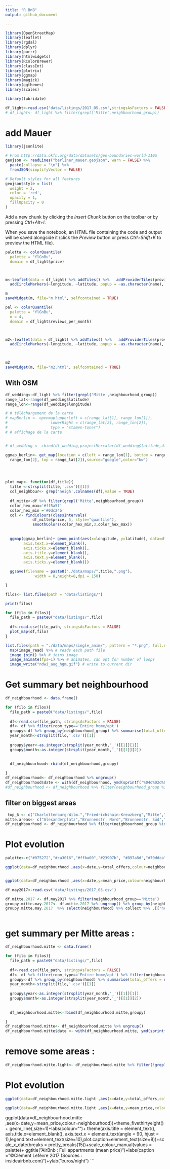 ```yaml
---
title: "R BnB"
output: github_document

---
```


```r
library(OpenStreetMap)
library(leaflet)
library(rgdal)
library(dplyr)
library(purrr)
library(htmlwidgets)
library(RColorBrewer)
library(classInt)
library(plotrix)  
library(ggmap)
library(magick)
library(ggthemes)
library(scales)

library(lubridate)
```

```r
df_light<-read.csv('data/listings/2017_05.csv',stringsAsFactors = FALSE)
# df_light<- df_light %>% filter(grepl('Mitte',neighbourhood_group))

```


# add Mauer
```r
library(jsonlite)

# From http://data.okfn.org/data/datasets/geo-boundaries-world-110m
geojson <- readLines("berliner_mauer.geojson", warn = FALSE) %>%
  paste(collapse = "\n") %>%
  fromJSON(simplifyVector = FALSE)

# Default styles for all features
geojson$style = list(
  weight = 2,
  color = 'red',
  opacity = 1,
  fillOpacity = 0
)
```


Add a new chunk by clicking the *Insert Chunk* button on the toolbar or by pressing *Ctrl+Alt+I*.

When you save the notebook, an HTML file containing the code and output will be saved alongside it (click the *Preview* button or press *Ctrl+Shift+K* to preview the HTML file).
```r

paletta <- colorQuantile(
  palette = "YlGnBu",
  domain = df_light$price)



m<-leaflet(data = df_light) %>% addTiles() %>%   addProviderTiles(providers$CartoDB.Positron)%>%
  addCircleMarkers(~longitude, ~latitude, popup = ~as.character(name), label = ~as.character(name),stroke = FALSE, fillOpacity = 0.8,color = ~pal(price),radius=4) %>% addLegend("bottomright", pal = paletta, values = ~price,title = "Price per night - Quartiles",labFormat = labelFormat(prefix = "€")) %>% addLegend("topright",title = "Berlin Wall",col=1,labels=1) %>%  addGeoJSON(geojson)

m
saveWidget(m, file="m.html", selfcontained = TRUE)
```

```r
pal <- colorQuantile(
  palette = "YlGnBu",
  n = 4,
  domain = df_light$reviews_per_month)



m2<-leaflet(data = df_light) %>% addTiles() %>%   addProviderTiles(providers$CartoDB.Positron)%>%
  addCircleMarkers(~longitude, ~latitude, popup = ~as.character(name), label = ~as.character(name),stroke = FALSE, fillOpacity = 0.8,color = ~pal(reviews_per_month),radius=4) %>%   addLegend("bottomright", pal = pal, values = ~reviews_per_month,title = "Price per night - Quartiles",labFormat = labelFormat(prefix = "€")) %>% addLegend("topright",title = "Berlin Wall",col=1,labels=1) %>%  addGeoJSON(geojson)


  
m2
saveWidget(m, file="m2.html", selfcontained = TRUE)
```




## With OSM
```r

df_wedding<-df_light %>% filter(grepl('Mitte',neighbourhood_group))
range_lat<-range(df_wedding$latitude)
range_lon<-range(df_wedding$longitude)

# # téléchargement de la carte
# mapBerlin <- openmap(upperLeft = c(range_lat[1], range_lon[1]), 
#                   lowerRight = c(range_lat[2], range_lon[2]), 
#                   type = "stamen-toner")
# # affichage de la carte


# df_wedding <- cbind(df_wedding,projectMercator(df_wedding$latitude,df_wedding$longitude))

```

```r
ggmap_berlin<- get_map(location = c(left = range_lon[1], bottom = range_lat[1], right =
  range_lon[2], top = range_lat[2]),source="google",color="bw")





```

```r
plot_map<- function(df,title){
  title <-strsplit(title,'.csv')[[1]]
  col_neighbour<- grep('neigh',colnames(df),value = TRUE)
  
  df_mitte<-df %>% filter(grepl('Mitte',neighbourhood_group))
  color_hex_max='#ff5a5f'
  color_hex_min ='#0dc24b'
  col <- findColours(classIntervals(
            df_mitte$price, 5, style="quantile"),
            smoothColors(color_hex_min,3,color_hex_max)) 
  
  
  ggmap(ggmap_berlin)+ geom_point(aes(x=longitude, y=latitude), data=df_mitte, col=color_hex_max)+ggtitle(title)+theme(plot.title = element_text(size = 40, face = "bold"))+  theme(axis.title.x=element_blank(),
        axis.text.x=element_blank(),
        axis.ticks.x=element_blank(),
        axis.title.y=element_blank(),
        axis.text.y=element_blank(),
        axis.ticks.y=element_blank())

  ggsave(filename = paste0("./data/maps/",title,".png"),
             width = 8,height=8,dpi = 150)

}
```

```r
filos<- list.files(path = "data/listings/")

print(filos)
```

```r
for (filo in filos){
  file_path = paste0("data/listings/",filo)
  
  df<-read.csv(file_path, stringsAsFactors = FALSE)
  plot_map(df,filo)
}
```



```r
list.files(path = "./data/maps/single_anim/", pattern = "*.png", full.names = T) %>% 
  map(image_read) %>% # reads each path file
  image_join() %>% # joins image
  image_animate(fps=1) %>% # animates, can opt for number of loops
  image_write("ndwi_aug_hgm.gif") # write to current dir
```
# Get summary bet neighbourhood
```r

df_neighbourhood <- data.frame()

for (filo in filos){
  file_path = paste0("data/listings/",filo)
  
  df<-read.csv(file_path, stringsAsFactors = FALSE)
  df<- df %>% filter(room_type=='Entire home/apt')
  groupy<-df %>% group_by(neighbourhood_group) %>% summarise(total_offers = n(), mean_price=mean(price))
  year_month<-strsplit(filo,'.csv')[[1]]
  
  groupy$year<-as.integer(strsplit(year_month,'_')[[1]][1])
  groupy$month<-as.integer(strsplit(year_month,'_')[[1]][2])
 
  
  df_neighbourhood<-rbind(df_neighbourhood,groupy)

}
df_neighbourhood<- df_neighbourhood %>% ungroup()
df_neighbourhood$date <- with(df_neighbourhood, ymd(sprintf('%04d%02d%02d', year, month, 1)))
#df_neighbourhood <- df_neighbourhood %>% filter(neighbourhood_group %in% c())
```

## filter on biggest areas
```r
 top_6 <- c("Charlottenburg-Wilm.","Friedrichshain-Kreuzberg","Mitte","Neukölln","Pankow","Tempelhof - Schöneberg")
mitte.areas<- c("Alexanderplatz","Brunnenstr. Nord","Brunnenstr. Süd","Moabit Ost","Moabit West","Osloer Straße" , "Parkviertel",       "Regierungsviertel","Tiergarten Süd","Wedding Zentrum")
df_neighbourhood <- df_neighbourhood %>% filter(neighbourhood_group %in% top_6)

```
# Plot evolution
```r
palette<-c("#075272","#ca3016","#ffba00","#23907b", "#897a8d","#70ddca")

ggplot(data=df_neighbourhood ,aes(x=date,y=total_offers,colour=neighbourhood_group))+theme_fivethirtyeight()+ geom_line(,size=1)+labs(colour="")+ theme(axis.title = element_text(),axis.title.x=element_blank(), axis.text.x = element_text(angle = 90, hjust = 1),legend.text=element_text(size=10),plot.caption=element_text(size=8))+scale_x_date(breaks = pretty_breaks(15))+scale_colour_manual(values = palette)+ ggtitle("Berlin : Full appartments")+labs(caption = "©Clément Lefèvre 2017 (Sources : insideairbnb.com)")+ylab("online offers")


ggplot(data=df_neighbourhood ,aes(x=date,y=mean_price,colour=neighbourhood_group))+theme_fivethirtyeight()+ geom_line(,size=1)+labs(colour="")+ theme(axis.title = element_text(), axis.title.x=element_blank(), axis.text.x = element_text(angle = 90, hjust = 1),legend.text=element_text(size=10),plot.caption=element_text(size=8))+scale_x_date(breaks = pretty_breaks(15))+scale_colour_manual(values = palette)+ ggtitle("Berlin : Full appartments")+labs(caption = "©Clément Lefèvre 2017 (Sources : insideairbnb.com)")+ylab("euros/night")
```
```r
df.may2017<-read.csv('data/listings/2017_05.csv')

df.mitte.2017 <- df.may2017 %>% filter(neighbourhood_group=='Mitte')
groupy.mitte.may.2017<- df.mitte.2017 %>% ungroup() %>% group_by(neighbourhood) %>% summarise(total= n())
groupy.mitte.may.2017  %>% select(neighbourhood) %>% collect %>% .[["neighbourhood"]]



```


# get summary per Mitte areas :
```r
df_neighbourhood.mitte <- data.frame()

for (filo in filos){
  file_path = paste0("data/listings/",filo)
  
  df<-read.csv(file_path, stringsAsFactors = FALSE)
  df<- df %>% filter(room_type=='Entire home/apt') %>% filter(neighbourhood %in% mitte.areas)
  groupy<-df %>% group_by(neighbourhood) %>% summarise(total_offers = n(), mean_price=mean(price))
  year_month<-strsplit(filo,'.csv')[[1]]
  
  groupy$year<-as.integer(strsplit(year_month,'_')[[1]][1])
  groupy$month<-as.integer(strsplit(year_month,'_')[[1]][2])
 
  
  df_neighbourhood.mitte<-rbind(df_neighbourhood.mitte,groupy)

}
df_neighbourhood.mitte<- df_neighbourhood.mitte %>% ungroup()
df_neighbourhood.mitte$date <- with(df_neighbourhood.mitte, ymd(sprintf('%04d%02d%02d', year, month, 1)))
```
# remove some areas :

```r
df_neighbourhood.mitte.light<- df_neighbourhood.mitte %>% filter(!grepl("Moabit|Tier|Park",neighbourhood))
```


# Plot evolution
```r
ggplot(data=df_neighbourhood.mitte.light ,aes(x=date,y=total_offers,colour=neighbourhood))+theme_fivethirtyeight()+ geom_line(,size=1)+labs(colour="")+ theme(axis.title = element_text(),axis.title.x=element_blank(), axis.text.x = element_text(angle = 90, hjust = 1),legend.text=element_text(size=10),plot.caption=element_text(size=8))+scale_x_date(breaks = pretty_breaks(15))+ ggtitle("Mitte : Full appartments")+labs(caption = "©Clément Lefèvre 2017 (Sources : insideairbnb.com)")+ylab("online offers")+scale_colour_manual(values = palette)

ggplot(data=df_neighbourhood.mitte.light ,aes(x=date,y=mean_price,colour=neighbourhood))+theme_fivethirtyeight()+ geom_line(,size=1)+labs(colour="")+ theme(axis.title = element_text(),axis.title.x=element_blank(), axis.text.x = element_text(angle = 90, hjust = 1),legend.text=element_text(size=10),plot.caption=element_text(size=8))+scale_x_date(breaks = pretty_breaks(15))+ ggtitle("Mitte: Full appartments")+labs(caption = "©Clément Lefèvre 2017 (Sources : insideairbnb.com)")+ylab("euros/night")+scale_colour_manual(values = palette)


```

ggplot(data=df_neighbourhood.mitte ,aes(x=date,y=mean_price,colour=neighbourhood))+theme_fivethirtyeight()+ geom_line(,size=1)+labs(colour="")+ theme(axis.title = element_text(), axis.title.x=element_blank(), axis.text.x = element_text(angle = 90, hjust = 1),legend.text=element_text(size=10),plot.caption=element_text(size=8))+scale_x_date(breaks = pretty_breaks(15))+scale_colour_manual(values = palette)+ ggtitle("AirBnb : Full appartments (mean price)")+labs(caption = "©Clément Lefèvre 2017 (Sources : insideairbnb.com)")+ylab("euros/night")
```
